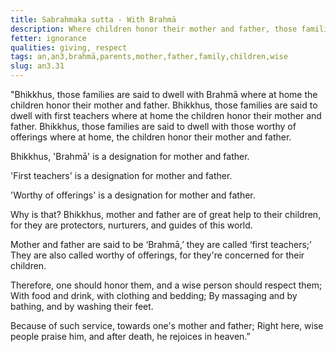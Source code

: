 ```yaml
---
title: Sabrahmaka sutta - With Brahmā
description: Where children honor their mother and father, those families are said to dwell with Brahmā.
fetter: ignorance
qualities: giving, respect
tags: an,an3,brahmā,parents,mother,father,family,children,wise
slug: an3.31
---
```


"Bhikkhus, those families are said to dwell with Brahmā where at home the children honor their mother and father. Bhikkhus, those families are said to dwell with first teachers where at home the children honor their mother and father. Bhikkhus, those families are said to dwell with those worthy of offerings where at home, the children honor their mother and father.

Bhikkhus, 'Brahmā' is a designation for mother and father.

'First teachers' is a designation for mother and father.

'Worthy of offerings' is a designation for mother and father.

Why is that? Bhikkhus, mother and father are of great help to their children, for they are protectors, nurturers, and guides of this world.

Mother and father are said to be ‘Brahmā,’
they are called ‘first teachers;’
They are also called worthy of offerings,
for they're concerned for their children.

Therefore, one should honor them,
and a wise person should respect them;
With food and drink,
with clothing and bedding;
By massaging and by bathing,
and by washing their feet.

Because of such service,
towards one's mother and father;
Right here, wise people praise him,
and after death, he rejoices in heaven.”